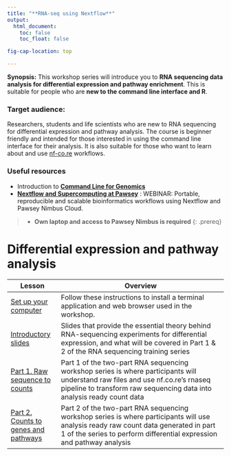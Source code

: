 ```yaml
---
title: "**RNA-seq using Nextflow**"
output:
  html_document:
    toc: false
    toc_float: false

fig-cap-location: top

---
```


**Synopsis:** This workshop series will introduce you to **RNA sequencing data analysis for differential expression and pathway enrichment**. This is suitable for people who are **new to the command line interface and R**. 

### **Target audience:**
Researchers, students and life scientists who are new to RNA sequencing for differential expression and pathway analysis. The course is beginner friendly and intended for those interested in using the command line interface for their analysis. It is also suitable for those who want to learn about and use [nf-co.re](https://nf-co.re/) workflows.

### **Useful resources**
- Introduction to __[Command Line for Genomics](https://datacarpentry.org/shell-genomics/)__
- __[Nextflow and Supercomputing at Pawsey](https://www.biocommons.org.au/events/nextflow-nimbus)__ : WEBINAR: Portable, reproducible and scalable bioinformatics workflows using Nextflow and Pawsey Nimbus Cloud. 

> * **Own laptop and access to Pawsey Nimbus is required**
{: .prereq}

# Differential expression and pathway analysis 

| Lesson                                                        | Overview                                                                                                                                                                                                     |
|---------------------------------------------------------------|--------------------------------------------------------------------------------------------------------------------------------------------------------------------------------------------------------------|
| [Set up your computer](https://sydney-informatics-hub.github.io/rna-seq-pt2-quarto/setup.html)| Follow these instructions to install a terminal application and web browser used in the workshop. |
| [Introductory slides](https://unisyd.sharepoint.com/:p:/r/teams/SydneyInformaticsHub2/_layouts/15/Doc.aspx?sourcedoc=%7B02017CE8-31E0-4693-AAA7-27968E003127%7D&file=Sept2022_Introductory_slides_biocommons_template.pptx&action=edit&mobileredirect=true)                                           | Slides that provide the essential theory behind RNA-sequencing experiments for differential expression, and what will be covered in Part 1 & 2 of the RNA sequencing training series            |
| [Part 1. Raw sequence to counts](https://sydney-informatics-hub.github.io/rna-seq-pt1-quarto/)                        | Part 1 of the two-part RNA sequencing workshop series is where participants will understand raw files and use nf.co.re's rnaseq pipeline to transform raw sequencing data into analysis ready count data     |
| [Part 2. Counts to genes and pathways](https://sydney-informatics-hub.github.io/rna-seq-pt2-quarto/) | Part 2 of the two-part RNA sequencing workshop series is where participants will use analysis ready raw count data generated in part 1 of the series to perform differential expression and pathway analysis |
